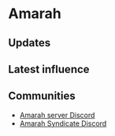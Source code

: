 # Amarah

## Updates


<Updates channel="1035314847610568724" />

## Latest influence


<AeternumMap name="Amarah" />

## Communities

- [Amarah server Discord](https://discord.gg/RUTjb374tX)
- [Amarah Syndicate Discord](https://discord.gg/Dny5EM6em5)
